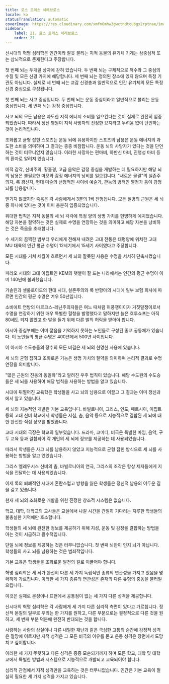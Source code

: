 ```yaml
---
title: 로스 트레스 세레브로스
locale: ko
statusTranslation: automatic
coverImage: https://res.cloudinary.com/xmfm6mhw3gwctndtcubgx2rptnae/image/upload/v1740337243/small_cover_educacion_fundamental_a051170f1c.webp
sidebar:
    label: 21. 로스 트레스 세레브로스
    order: 21
---
```

신시대의 혁명 심리학은 인간이라 잘못 불리는 지적 동물의 유기체 기계는 삼중심적 또는 삼뇌적으로 존재한다고 주장합니다.

첫 번째 뇌는 두개골 상자에 갇혀 있습니다. 두 번째 뇌는 구체적으로 척수와 그 중심의 수질 및 모든 신경 가지에 해당합니다. 세 번째 뇌는 정의된 장소에 있지 않으며 특정 기관도 아닙니다. 실제로 세 번째 뇌는 교감 신경총과 일반적으로 인간 유기체의 모든 특정 신경 중심으로 구성됩니다.

첫 번째 뇌는 사고 중심입니다. 두 번째 뇌는 운동 중심이라고 일반적으로 불리는 운동 중심입니다. 세 번째 뇌는 감정 중심입니다.

사고 뇌의 모든 남용은 과도한 지적 에너지 소비를 일으킨다는 것이 실제로 완전히 입증되었습니다. 따라서 정신 병원이 지적 사망자의 진정한 묘지라고 두려움 없이 단언하는 것이 논리적입니다.

조화롭고 균형 잡힌 스포츠는 운동 뇌에 유용하지만 스포츠의 남용은 운동 에너지의 과도한 소비를 의미하며 그 결과는 종종 비참합니다. 운동 뇌의 사망자가 있다는 것을 단언하는 것이 터무니없지 않습니다. 이러한 사망자는 편마비, 하반신 마비, 진행성 마비 등의 환자로 알려져 있습니다.

미적 감각, 신비주의, 황홀경, 고급 음악은 감정 중심을 개발하는 데 필요하지만 해당 뇌의 남용은 불필요한 마모와 감정 에너지의 낭비를 일으킵니다. "새로운 물결"의 실존주의자, 록 광신자, 현대 미술의 선정적인 사이비 예술가, 관능의 병적인 열정가 등이 감정 뇌를 남용합니다.

믿기지 않겠지만 죽음은 각 사람에게서 3분의 1씩 진행됩니다. 모든 질병의 근원은 세 뇌 중 하나에 있다는 것이 이미 충분히 입증되었습니다.

위대한 법칙은 지적 동물의 세 뇌 각각에 특정 양의 생명 가치를 현명하게 예치했습니다. 해당 자본을 절약하는 것은 실제로 수명을 연장하는 것을 의미하고 해당 자본을 낭비하는 것은 죽음을 초래합니다.

수 세기의 끔찍한 밤부터 우리에게 전해져 내려온 고대 전통은 태평양에 위치한 고대 MU 대륙의 인간 평균 수명이 12세기에서 15세기 사이였다고 주장합니다.

모든 시대를 거쳐 세월이 흐르면서 세 뇌의 잘못된 사용은 수명을 서서히 단축시켰습니다.

파라오 시대의 고대 이집트인 KEM의 햇볕이 잘 드는 나라에서는 인간의 평균 수명이 이미 140년에 불과했습니다.

가솔린과 셀룰로이드의 현대 시대, 실존주의와 록 반항아의 시대에 일부 보험 회사에 따르면 인간의 평균 수명은 겨우 50년입니다.

소비에트 연방의 마르크스-레닌주의자들은 여느 때처럼 허풍쟁이이자 거짓말쟁이로서 수명을 연장하기 위한 매우 특별한 혈청을 발명했다고 말하지만 늙은 흐루쇼프는 아직 80세도 되지 않았고 한 발을 들기 위해 다른 발의 허락을 받아야 합니다.

아시아 중심부에는 이미 젊음을 기억하지 못하는 노인들로 구성된 종교 공동체가 있습니다. 이 노인들의 평균 수명은 400년에서 500년 사이입니다.

이 아시아 수도승들의 장수의 모든 비결은 세 뇌의 현명한 사용에 있습니다.

세 뇌의 균형 잡히고 조화로운 기능은 생명 가치의 절약을 의미하며 논리적 결과로 수명 연장을 의미합니다.

"많은 근원의 진동의 동일화"라고 알려진 우주 법칙이 있습니다. 해당 수도원의 수도승들은 세 뇌를 사용하여 해당 법칙을 사용하는 방법을 알고 있습니다.

시대에 뒤떨어진 교육학은 학생들을 사고 뇌의 남용으로 이끌고 그 결과는 이미 정신과에서 알고 있습니다.

세 뇌의 지능적인 개발은 기본 교육입니다. 바빌로니아, 그리스, 인도, 페르시아, 이집트 등의 고대 신비 학교에서 학생들은 지침, 춤, 음악 등으로 지능적으로 결합된 세 뇌에 대한 완전한 직접 정보를 받았습니다.

고대 시대의 극장은 학교의 일부였습니다. 드라마, 코미디, 비극은 특별한 마임, 음악, 구두 교육 등과 결합되어 각 개인의 세 뇌에 정보를 제공하는 데 사용되었습니다.

따라서 학생들은 사고 뇌를 남용하지 않았고 지능적으로 균형 잡힌 방식으로 세 뇌를 사용하는 방법을 알고 있었습니다.

그리스 엘레우시스 신비의 춤, 바빌로니아의 연극, 그리스의 조각은 항상 제자들에게 지식을 전달하는 데 사용되었습니다.

이제 록의 퇴폐적인 시대에 혼란스럽고 방향을 잃은 학생들은 정신적 남용의 어두운 길을 걷고 있습니다.

현재 세 뇌의 조화로운 개발을 위한 진정한 창조적 시스템은 없습니다.

학교, 대학, 대학교의 교사들은 교실에서 나갈 시간을 간절히 기다리는 지루한 학생들의 불충실한 기억에만 호소합니다.

학생들의 세 뇌에 완전한 정보를 제공하기 위해 지성, 운동 및 감정을 결합하는 방법을 아는 것이 시급하고 필수적입니다.

단일 뇌에 정보를 제공하는 것은 터무니없습니다. 첫 번째 뇌만이 인지 뇌가 아닙니다. 학생들의 사고 뇌를 남용하는 것은 범죄적입니다.

기본 교육은 학생들을 조화로운 발전의 길로 이끌어야 합니다.

혁명 심리학은 세 뇌가 완전히 다른 세 가지 독립적인 종류의 연관성을 가지고 있음을 명확하게 가르칩니다. 이러한 세 가지 종류의 연관성은 존재의 다른 유형의 충동을 불러일으킵니다.

이것은 실제로 본성이나 표현에서 공통점이 없는 세 가지 다른 성격을 제공합니다.

신시대의 혁명 심리학은 각 사람에게 세 가지 다른 심리적 측면이 있다고 가르칩니다. 정신적 본질의 일부로 우리는 한 가지를 원하고, 다른 부분으로는 결정적으로 다른 것을 원하고, 세 번째 부분 덕분에 완전히 반대되는 것을 합니다.

사랑하는 사람의 상실이나 다른 내밀한 재난과 같은 극심한 고통의 순간에 감정적 성격은 절망에 이르지만 지적 성격은 그 모든 비극의 이유를 묻고 운동 성격은 장면에서 도망치고 싶어합니다.

이러한 세 가지 뚜렷하고 다른 성격은 종종 모순되기까지 하며 모든 학교, 대학 및 대학교에서 특별한 방법과 시스템으로 지능적으로 개발되고 교육되어야 합니다.

심리적 관점에서 지적 성격만을 교육하는 것은 터무니없습니다. 인간은 기본 교육이 절실히 필요한 세 가지 성격을 가지고 있습니다.

